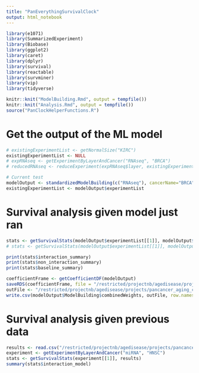 ```yaml
---
title: "PanEverythingSurvivalClock"
output: html_notebook
---
```


```r
library(e1071) 
library(SummarizedExperiment)
library(Biobase)
library(ggplot2)
library(caret)
library(dplyr)
library(survival)
library(reactable)
library(survminer)
library(vip)
library(tidyverse)

knitr::knit("ModelBuilding.Rmd", output = tempfile())
knitr::knit("Analysis.Rmd", output = tempfile())
source("PanClockHelperFunctions.R")
```

# Get the output of the ML model
```r
# existingExperimentList <- getNormalSize("KIRC")
existingExperimentList <- NULL
# expRNAseq <- getExperimentByLayerAndCancer("RNAseq", "BRCA")
# reducedRNAseq <- reduceExperiment(expRNAseq$layer, existingExperimentList$RNAseq_Normal)

# Current test
modelOutput <- standardizedModelBuilding(c("RNAseq"), cancerName="BRCA", methodNames=c("ridge"), splitSize=1, seed=43, existingExperimentsList=existingExperimentList, iterationCount=1, applyBiasCorrection=FALSE, combiningNormal=FALSE)
existingExperimentList <- modelOutput$experimentList
```

# Survival analysis given model just ran
```r
stats <- getSurvivalStats(modelOutput$experimentList[[1]], modelOutput$ModelBuilding$predicted, applyBiasCorrection=FALSE, covariates_to_include=c("race"))
# stats <- getSurvivalStats(modelOutput$experimentList[[1]], modelOutput$ModelBuilding$predicted, applyBiasCorrection=TRUE)

print(stats$interaction_summary)
print(stats$non_interaction_summary)
print(stats$baseline_summary)

coefficientFrame <- getCoefficientDF(modelOutput)
saveRDS(coefficientFrame, file = "/restricted/projectnb/agedisease/projects/pancancer_aging_clocks/results/CoefficientFrames/BRCA/RNAseqBRCA_coef.rds")
outFile <- "/restricted/projectnb/agedisease/projects/pancancer_aging_clocks/results/CoefficientFrames/BRCA/RNAseqBRCA_model.rds"
write.csv(modelOutput$ModelBuilding$combinedWeights, outFile, row.names = FALSE)
```

# Survival analysis given previous data
```r
results <- read.csv("/restricted/projectnb/agedisease/projects/pancancer_aging_clocks/results/ElasticNet_HNSC_HPV_Negative/ElasticNetRNAseqCompleteSet.csv")
experiment <- getExperimentByLayerAndCancer("miRNA", "HNSC")
stats <- getSurvivalStats(experiment[[1]], results)
summary(stats$interaction_model)
```
